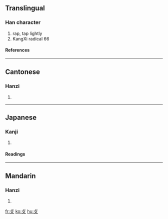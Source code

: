 {{see|撲}}

==Translingual==
{{Han stroke|[[Image:攴-order.gif]]}}
===Han character===
{{Han char|rn=66|rad=攴|as=00|sn=4|four=|canj=卜水 (YE)}}
# rap, tap lightly
# KangXi radical 66
====References====
{{Han ref|kx=0468.040|dkj=13108|dj=0815.330|hdz=21447.080|uh=6534|ud=25908}}
----

==Cantonese==
===Hanzi===
{{yue-hanzi|jyut=|y=pok3}}
# {{defn|Cantonese}}
----
==Japanese==
===Kanji===
{{ja-kanji|grade=|rs=攴00}}
# {{defn|Japanese}} 
====Readings====
{{ja-readings|on=[[ほく]] (hoku), [[はく]] (haku)|kun=[[うつ]] (utsu)}}
----
==Mandarin==
===Hanzi===
{{cmn-hanzi|pin=[[pū]] ([[pu1]])|wg=p'u<sup>1</sup>}}
# {{defn|Mandarin}}

[[fr:攴]]
[[ko:攴]]
[[hu:攴]]